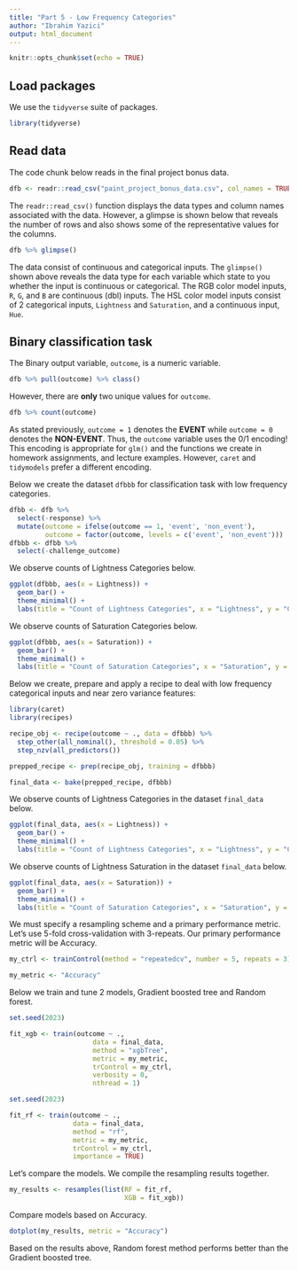 ```yaml
---
title: "Part 5 - Low Frequency Categories"
author: "Ibrahim Yazici"
output: html_document
---
```


```r
knitr::opts_chunk$set(echo = TRUE)
```

## Load packages

We use the `tidyverse` suite of packages.  

```r
library(tidyverse)
```

## Read data

The code chunk below reads in the final project bonus data.  

```r
dfb <- readr::read_csv("paint_project_bonus_data.csv", col_names = TRUE)
```

The `readr::read_csv()` function displays the data types and column names associated with the data. However, a glimpse is shown below that reveals the number of rows and also shows some of the representative values for the columns.  

```r
dfb %>% glimpse()
```

The data consist of continuous and categorical inputs. The `glimpse()` shown above reveals the data type for each variable which state to you whether the input is continuous or categorical. The RGB color model inputs, `R`, `G`, and `B` are continuous (dbl) inputs. The HSL color model inputs consist of 2 categorical inputs, `Lightness` and `Saturation`, and a continuous input, `Hue`.

## Binary classification task

The Binary output variable, `outcome`, is a numeric variable.  

```r
dfb %>% pull(outcome) %>% class()
```

However, there are **only** two unique values for `outcome`.  

```r
dfb %>% count(outcome)
```

As stated previously, `outcome = 1` denotes the **EVENT** while `outcome = 0` denotes the **NON-EVENT**. Thus, the `outcome` variable uses the 0/1 encoding! This encoding is appropriate for `glm()` and the functions we create in homework assignments, and lecture examples. However, `caret` and `tidymodels` prefer a different encoding. 

Below we create the dataset `dfbbb` for classification task with low frequency categories.

```r
dfbb <- dfb %>% 
  select(-response) %>% 
  mutate(outcome = ifelse(outcome == 1, 'event', 'non_event'),
         outcome = factor(outcome, levels = c('event', 'non_event')))
dfbbb <- dfbb %>% 
  select(-challenge_outcome)
```

We observe counts of Lightness Categories below.

```r
ggplot(dfbbb, aes(x = Lightness)) + 
  geom_bar() + 
  theme_minimal() + 
  labs(title = "Count of Lightness Categories", x = "Lightness", y = "Count")
```

We observe counts of Saturation Categories below.

```r
ggplot(dfbbb, aes(x = Saturation)) + 
  geom_bar() + 
  theme_minimal() + 
  labs(title = "Count of Saturation Categories", x = "Saturation", y = "Count")
```

Below we create, prepare and apply a recipe to deal with low frequency categorical inputs and near zero variance features:

```r
library(caret)
library(recipes)

recipe_obj <- recipe(outcome ~ ., data = dfbbb) %>%
  step_other(all_nominal(), threshold = 0.05) %>%
  step_nzv(all_predictors()) 

prepped_recipe <- prep(recipe_obj, training = dfbbb)

final_data <- bake(prepped_recipe, dfbbb)
```

We observe counts of Lightness Categories in the dataset `final_data` below.

```r
ggplot(final_data, aes(x = Lightness)) + 
  geom_bar() + 
  theme_minimal() + 
  labs(title = "Count of Lightness Categories", x = "Lightness", y = "Count")
```

We observe counts of Lightness Saturation in the dataset `final_data` below.

```r
ggplot(final_data, aes(x = Saturation)) + 
  geom_bar() + 
  theme_minimal() + 
  labs(title = "Count of Saturation Categories", x = "Saturation", y = "Count")
```

We must specify a resampling scheme and a primary performance metric. Let’s use 5-fold cross-validation with 3-repeats. Our primary performance metric will be Accuracy.

```r
my_ctrl <- trainControl(method = "repeatedcv", number = 5, repeats = 3)

my_metric <- "Accuracy"
```

Below we train and tune 2 models, Gradient boosted tree and Random forest.

```r
set.seed(2023)

fit_xgb <- train(outcome ~ ., 
                     data = final_data, 
                     method = "xgbTree", 
                     metric = my_metric, 
                     trControl = my_ctrl, 
                     verbosity = 0,
                     nthread = 1)
```


```r
set.seed(2023)

fit_rf <- train(outcome ~ .,
                data = final_data,
                method = "rf",
                metric = my_metric,
                trControl = my_ctrl,
                importance = TRUE)
```

Let’s compare the models. We compile the resampling results together.

```r
my_results <- resamples(list(RF = fit_rf,
                             XGB = fit_xgb))
```

Compare models based on Accuracy.

```r
dotplot(my_results, metric = "Accuracy")
```

Based on the results above, Random forest method performs better than the Gradient boosted tree.





